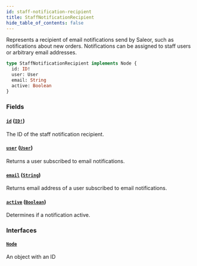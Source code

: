 ```yaml
---
id: staff-notification-recipient
title: StaffNotificationRecipient
hide_table_of_contents: false
---
```


Represents a recipient of email notifications send by Saleor, such as notifications about new orders. Notifications can be assigned to staff users or arbitrary email addresses.

```graphql
type StaffNotificationRecipient implements Node {
  id: ID!
  user: User
  email: String
  active: Boolean
}
```

### Fields

#### [`id`](#) ([`ID!`](../../../developer/api-reference/scalars/id))

The ID of the staff notification recipient.

#### [`user`](#) ([`User`](../../../developer/api-reference/objects/user))

Returns a user subscribed to email notifications.

#### [`email`](#) ([`String`](../../../developer/api-reference/scalars/string))

Returns email address of a user subscribed to email notifications.

#### [`active`](#) ([`Boolean`](../../../developer/api-reference/scalars/boolean))

Determines if a notification active.

### Interfaces

#### [`Node`](../../../developer/api-reference/interfaces/node)

An object with an ID

